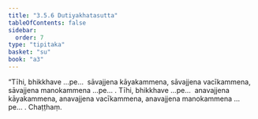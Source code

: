 ```yaml
---
title: "3.5.6 Dutiyakhatasutta"
tableOfContents: false
sidebar:
  order: 7
type: "tipitaka"
basket: "su"
book: "a3"
---
```



<DynamicBreadcrumb />

<Division number="152" book="a3">

<Paragraph number="1078" book="a3">
“Tīhi, bhikkhave …pe…  sāvajjena kāyakammena, sāvajjena vacīkammena, sāvajjena manokammena …pe… .
</Paragraph>

<Paragraph number="1079" book="a3">
Tīhi, bhikkhave …pe…  anavajjena kāyakammena, anavajjena vacīkammena, anavajjena manokammena …pe… .

</Paragraph>
</Division>

<Paragraph number="1080" type="center" book="a3">
Chaṭṭhaṃ.
</Paragraph>